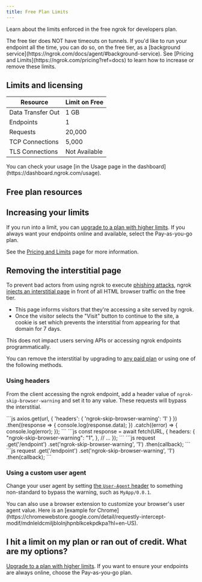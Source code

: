 ```yaml
---
title: Free Plan Limits
---
```





Learn about the limits enforced in the free ngrok for developers plan.

<Note>
The free tier does NOT have timeouts on tunnels. If you'd like to run your endpoint all the time, you can do so, on the free tier, as a [background service](https://ngrok.com/docs/agent/#background-service).
</Note>

<Tip>
See [Pricing and Limits](https://ngrok.com/pricing?ref=docs) to learn how to increase or remove these limits.
</Tip>

## Limits and licensing

| Resource          | Limit on Free |
| ----------------- | ------------- |
| Data Transfer Out | 1 GB          |
| Endpoints         | 1             |
| Requests          | 20,000        |
| TCP Connections   | 5,000         |
| TLS Connections   | Not Available |

<Note>
You can check your usage [in the Usage page in the dashboard](https://dashboard.ngrok.com/usage).
</Note>

## Free plan resources

<FreeResources />

## Increasing your limits

If you run into a limit, you can [upgrade to a plan with higher limits](https://ngrok.com/pricing?ref=docs). If you always want your endpoints online and available, select the Pay-as-you-go plan.

See the [Pricing and Limits](/pricing-limits) page for more information.

## Removing the interstitial page

To prevent bad actors from using ngrok to execute [phishing attacks](https://en.wikipedia.org/wiki/Phishing), ngrok [injects an interstitial page](https://ngrok.com/blog-post/fighting-abuse-on-the-ngrok-platform) in front of all HTML browser traffic on the free tier.

- This page informs visitors that they're accessing a site served by ngrok.
- Once the visitor selects the "Visit" button to continue to the site, a cookie is set which prevents the interstitial from appearing for that domain for 7 days.

<Note>
This does not impact users serving APIs or accessing ngrok endpoints programmatically.
</Note>

You can remove the interstitial by upgrading to [any paid plan](https://ngrok.com/pricing?ref=docs-interstitial-removal) or using one of the following methods.

### Using headers

From the client accessing the ngrok endpoint, add a header value of `ngrok-skip-browser-warning` and set it to any value. These requests will bypass the interstitial.

  <Tabs>
    <Tab title="Axios">
      ```js
      axios.get(url, { 'headers': { 'ngrok-skip-browser-warning': '1' } })
        .then((response => {
          console.log(response.data);
        })
        .catch((error) => {
          console.log(error);
        });
      ```
    </Tab>
    <Tab title="Fetch">    
      ```js
      const response = await fetch(URL, {
        headers: {
          "ngrok-skip-browser-warning": "1",
        },
        // ...
      });
      ```
    </Tab>
    <Tab title="Super Agent">
      ```js
      request
            .get('/endpoint')
            .set('ngrok-skip-browser-warning', '1')
            .then(callback);
      ```
    </Tab>
    <Tab title="JQuery">
      ```js
      request
            .get('/endpoint')
            .set('ngrok-skip-browser-warning', '1')
            .then(callback);
      ```
    </Tab>
  </Tabs>

### Using a custom user agent

Change your user agent by setting [the `User-Agent` header](https://developer.mozilla.org/en-US/docs/Web/HTTP/Headers/User-Agent) to something non-standard to bypass the warning, such as `MyApp/0.0.1`.

<Tip>
You can also use a browser extension to customize your browser's user agent value. Here is an [example for Chrome](https://chromewebstore.google.com/detail/requestly-intercept-modif/mdnleldcmiljblolnjhpnblkcekpdkpa?hl=en-US).
</Tip>

## I hit a limit on my plan or ran out of credit. What are my options?

[Upgrade to a plan with higher limits](https://ngrok.com/pricing). If you want to ensure your endpoints are always online, choose the Pay-as-you-go plan.
